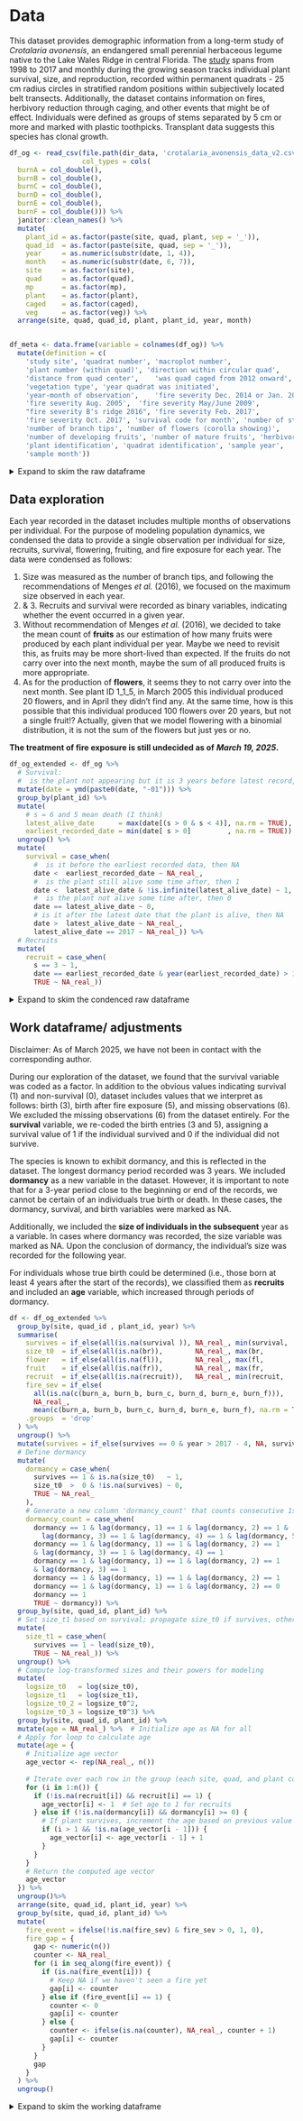 # Data {#data}

This dataset provides demographic information from a long-term study of *Crotalaria avonensis*, an endangered small perennial herbaceous legume native to the Lake Wales Ridge in central Florida. The [study](https://portal.edirepository.org/nis/metadataviewer?packageid=edi.219.1) spans from 1998 to 2017 and monthly during the growing season tracks individual plant survival, size, and reproduction, recorded within permanent quadrats - 25 cm radius circles in stratified random positions within subjectively located belt transects. Additionally, the dataset contains information on fires, herbivory reduction through caging, and other events that might be of effect. Individuals were defined as groups of stems separated by 5 cm or more and marked with plastic toothpicks. Transplant data suggests this species has clonal growth. 

```r
df_og <- read_csv(file.path(dir_data, 'crotalaria_avonensis_data_v2.csv'), 
                  col_types = cols(
  burnA = col_double(),
  burnB = col_double(),
  burnC = col_double(),
  burnD = col_double(),
  burnE = col_double(),
  burnF = col_double())) %>% 
  janitor::clean_names() %>%  
  mutate(
    plant_id = as.factor(paste(site, quad, plant, sep = '_')),
    quad_id  = as.factor(paste(site, quad, sep = '_')),
    year     = as.numeric(substr(date, 1, 4)),  
    month    = as.numeric(substr(date, 6, 7)),
    site     = as.factor(site),
    quad     = as.factor(quad),
    mp       = as.factor(mp),
    plant    = as.factor(plant),
    caged    = as.factor(caged),
    veg      = as.factor(veg)) %>%
  arrange(site, quad, quad_id, plant, plant_id, year, month)


df_meta <- data.frame(variable = colnames(df_og)) %>% 
  mutate(definition = c(
    'study site', 'quadrat number',	'macroplot number',	
    'plant number (within quad)', 'direction within circular quad',	
    'distance from quad center',	'was quad caged from 2012 onward',	
    'vegetation type', 'year quadrat was initiated', 
    'year-month of observation',	'fire severity Dec. 2014 or Jan. 2015',
    'fire severity Aug. 2005',	'fire severity May/June 2009',
    "fire severity B's ridge 2016", 'fire severity Feb. 2017',
    'fire severity Oct. 2017', 'survival code for month', 'number of stems',
    'number of branch tips', 'number of flowers (corolla showing)', 
    'number of developing fruits', 'number of mature fruits', 'herbivory code',
    'plant identification', 'quadrat identification', 'sample year', 
    'sample month'))
```

<details>
<summary>Expand to skim the raw dataframe</summary>
```r
skimr::skim(df_og)
```
</details>

## Data exploration

Each year recorded in the dataset includes multiple months of observations per individual. For the purpose of modeling population dynamics, we condensed the data to provide a single observation per individual for size, recruits, survival, flowering, fruiting, and fire exposure for each year. The data were condensed as follows:

1. Size was measured as the number of branch tips, and following the recommendations of Menges *et al.* (2016), we focused on the maximum size observed in each year.
2. & 3. Recruits and survival were recorded as binary variables, indicating whether the event occurred in a given year.
4. Without recommendation of Menges *et al.* (2016), we decided to take the mean count of **fruits** as our estimation of how many fruits were produced by each plant individual per year. Maybe we need to revisit this, as fruits may be more short-lived than expected. If the fruits do not carry over into the next month, maybe the sum of all produced fruits is more appropriate. 
5. As for the production of **flowers**, it seems they to not carry over into the next month. See plant ID 1_1_5, in March 2005 this individual produced 20 flowers, and in April they didn't find any. At the same time, how is this possible that this individual produced 100 flowers over 20 years, but not a single fruit!? Actually, given that we model flowering with a binomial distribution, it is not the sum of the flowers but just yes or no.

**The treatment of fire exposure is still undecided as of** ***March 19, 2025*****.**

```r
df_og_extended <- df_og %>%
  # Survival:
  #  is the plant not appearing but it is 3 years before latest record, then NA
  mutate(date = ymd(paste0(date, "-01"))) %>%
  group_by(plant_id) %>%
  mutate(
    # s = 6 and 5 mean death (I think)
    latest_alive_date      = max(date[(s > 0 & s < 4)], na.rm = TRUE),
    earliest_recorded_date = min(date[ s > 0]         , na.rm = TRUE)) %>%
  ungroup() %>%
  mutate(
    survival = case_when(
      #  is it before the earliest recorded data, then NA
      date <  earliest_recorded_date ~ NA_real_,
      #  is the plant still alive some time after, then 1
      date <  latest_alive_date & !is.infinite(latest_alive_date) ~ 1,
      #  is the plant not alive some time after, then 0
      date == latest_alive_date ~ 0,
      # is it after the latest date that the plant is alive, then NA
      date >  latest_alive_date ~ NA_real_,
      latest_alive_date == 2017 ~ NA_real_)) %>%
  # Recruits
  mutate(
    recruit = case_when(
      s == 3 ~ 1,
      date == earliest_recorded_date & year(earliest_recorded_date) > 1999 + 4 ~ 1,
      TRUE ~ NA_real_))
```

<details>
<summary>Expand to skim the condenced raw dataframe</summary> 
```r
skimr::skim(df_og_extended)
```
</details>

## Work dataframe/ adjustments
Disclaimer: As of March 2025, we have not been in contact with the corresponding author.

During our exploration of the dataset, we found that the survival variable was coded as a factor. In addition to the obvious values indicating survival (1) and non-survival (0), dataset includes values that we interpret as follows: birth (3), birth after fire exposure (5), and missing observations (6). We excluded the missing observations (6) from the dataset entirely. For the **survival** variable, we re-coded the birth entries (3 and 5), assigning a survival value of 1 if the individual survived and 0 if the individual did not survive.


The species is known to exhibit dormancy, and this is reflected in the dataset. The longest dormancy period recorded was 3 years. We included **dormancy** as a new variable in the dataset. However, it is important to note that for a 3-year period close to the beginning or end of the records, we cannot be certain of an individuals true birth or death. In these cases, the dormancy, survival, and birth variables were marked as NA.

Additionally, we included the **size of individuals in the subsequent** year as a variable. In cases where dormancy was recorded, the size variable was marked as NA. Upon the conclusion of dormancy, the individual's size was recorded for the following year.

For individuals whose true birth could be determined (i.e., those born at least 4 years after the start of the records), we classified them as **recruits** and included an **age** variable, which increased through periods of dormancy.


```r
df <- df_og_extended %>%
  group_by(site, quad_id , plant_id, year) %>%
  summarise(
    survives = if_else(all(is.na(survival )), NA_real_, min(survival,  na.rm = T)),
    size_t0  = if_else(all(is.na(br)),        NA_real_, max(br,        na.rm = T)),
    flower   = if_else(all(is.na(fl)),        NA_real_, max(fl,        na.rm = T)),  
    fruit    = if_else(all(is.na(fr)),        NA_real_, max(fr,        na.rm = T)),
    recruit  = if_else(all(is.na(recruit)),   NA_real_, min(recruit,   na.rm = T)),
    fire_sev = if_else(
      all(is.na(c(burn_a, burn_b, burn_c, burn_d, burn_e, burn_f))),
      NA_real_, 
      mean(c(burn_a, burn_b, burn_c, burn_d, burn_e, burn_f), na.rm = TRUE)),
    .groups  = 'drop'
  ) %>% 
  ungroup() %>% 
  mutate(survives = if_else(survives == 0 & year > 2017 - 4, NA, survives))%>%
  # Define dormancy
  mutate(
    dormancy = case_when(
      survives == 1 & is.na(size_t0)   ~ 1,
      size_t0  >  0 & !is.na(survives) ~ 0, 
      TRUE ~ NA_real_ 
    ),
    # Generate a new column 'dormancy_count' that counts consecutive 1s
    dormancy_count = case_when(
      dormancy == 1 & lag(dormancy, 1) == 1 & lag(dormancy, 2) == 1 & 
        lag(dormancy, 3) == 1 & lag(dormancy, 4) == 1 & lag(dormancy, 5) == 1 ~ 6,
      dormancy == 1 & lag(dormancy, 1) == 1 & lag(dormancy, 2) == 1 
      & lag(dormancy, 3) == 1 & lag(dormancy, 4) == 1                         ~ 5,
      dormancy == 1 & lag(dormancy, 1) == 1 & lag(dormancy, 2) == 1 
      & lag(dormancy, 3) == 1                                                 ~ 4,
      dormancy == 1 & lag(dormancy, 1) == 1 & lag(dormancy, 2) == 1           ~ 3,
      dormancy == 1 & lag(dormancy, 1) == 1 & lag(dormancy, 2) == 0           ~ 2,
      dormancy == 1                                                           ~ 1,
      TRUE ~ dormancy)) %>%
  group_by(site, quad_id, plant_id) %>%
  # Set size_t1 based on survival; propagate size_t0 if survives, otherwise set to NA
  mutate(
    size_t1 = case_when(
      survives == 1 ~ lead(size_t0), 
      TRUE ~ NA_real_)) %>%
  ungroup() %>% 
  # Compute log-transformed sizes and their powers for modeling
  mutate(
    logsize_t0   = log(size_t0),     
    logsize_t1   = log(size_t1),    
    logsize_t0_2 = logsize_t0^2,     
    logsize_t0_3 = logsize_t0^3) %>%
  group_by(site, quad_id, plant_id) %>%
  mutate(age = NA_real_) %>%  # Initialize age as NA for all
  # Apply for loop to calculate age
  mutate(age = {
    # Initialize age vector
    age_vector <- rep(NA_real_, n())
    
    # Iterate over each row in the group (each site, quad, and plant combination)
    for (i in 1:n()) {
      if (!is.na(recruit[i]) && recruit[i] == 1) {
        age_vector[i] <- 1  # Set age to 1 for recruits
      } else if (!is.na(dormancy[i]) && dormancy[i] >= 0) {
        # If plant survives, increment the age based on previous value
        if (i > 1 && !is.na(age_vector[i - 1])) {
          age_vector[i] <- age_vector[i - 1] + 1
        }
      }
    }
    # Return the computed age vector
    age_vector
  }) %>% 
  ungroup()%>%
  arrange(site, quad_id, plant_id, year) %>%
  group_by(site, quad_id, plant_id) %>%
  mutate(
    fire_event = ifelse(!is.na(fire_sev) & fire_sev > 0, 1, 0),
    fire_gap = {
      gap <- numeric(n())
      counter <- NA_real_
      for (i in seq_along(fire_event)) {
        if (is.na(fire_event[i])) {
          # Keep NA if we haven't seen a fire yet
          gap[i] <- counter
        } else if (fire_event[i] == 1) {
          counter <- 0
          gap[i] <- counter
        } else {
          counter <- ifelse(is.na(counter), NA_real_, counter + 1)
          gap[i] <- counter
        }
      }
      gap
    }
  ) %>%
  ungroup()
```

<details>
<summary>Expand to skim the working dataframe</summary>
```r
skimr::skim(df)
```
</details>
